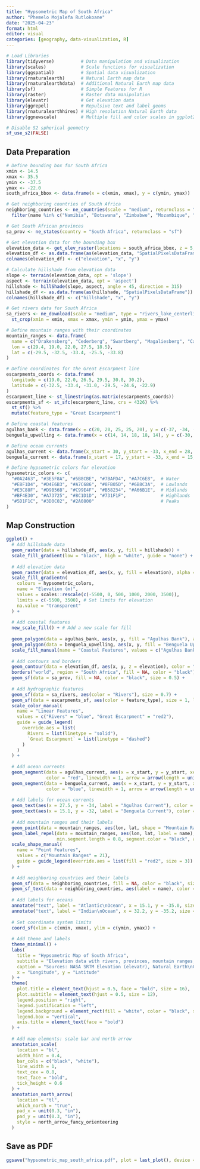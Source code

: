 ---
title: "Hypsometric Map of South Africa"
author: "Phemelo Mojalefa Rutlokoane"
date: "2025-04-23"
format: html
editor: visual
categories: [geography, data-visualization, R]
---

```{r setup, message=FALSE, warning=FALSE}
# Load Libraries
library(tidyverse)          # Data manipulation and visualization
library(scales)             # Scale functions for visualization
library(ggspatial)          # Spatial data visualization
library(rnaturalearth)      # Natural Earth map data
library(rnaturalearthdata)  # Additional Natural Earth map data
library(sf)                 # Simple Features for R
library(raster)             # Raster data manipulation
library(elevatr)            # Get elevation data
library(ggrepel)            # Repulsive text and label geoms
library(rnaturalearthhires) # High resolution Natural Earth data
library(ggnewscale)         # Multiple fill and color scales in ggplot2

# Disable S2 spherical geometry
sf_use_s2(FALSE)
```

## Data Preparation

```{r data-prep}
# Define bounding box for South Africa
xmin <- 14.5
xmax <- 35.5
ymin <- -37.5
ymax <- -22.0
south_africa_bbox <- data.frame(x = c(xmin, xmax), y = c(ymin, ymax))

# Get neighboring countries of South Africa
neighboring_countries <- ne_countries(scale = "medium", returnclass = "sf") %>% 
  filter(name %in% c("Namibia", "Botswana", "Zimbabwe", "Mozambique", "Lesotho", "Eswatini"))

# Get South African provinces
sa_prov <- ne_states(country = "South Africa", returnclass = "sf")

# Get elevation data for the bounding box
elevation_data <- get_elev_raster(locations = south_africa_bbox, z = 5, prj = "+proj=longlat +datum=WGS84")
elevation_df <- as.data.frame(as(elevation_data, "SpatialPixelsDataFrame"))
colnames(elevation_df) <- c("elevation", "x", "y")

# Calculate hillshade from elevation data
slope <- terrain(elevation_data, opt = 'slope')
aspect <- terrain(elevation_data, opt = 'aspect')
hillshade <- hillShade(slope, aspect, angle = 45, direction = 315)
hillshade_df <- as.data.frame(as(hillshade, "SpatialPixelsDataFrame"))
colnames(hillshade_df) <- c("hillshade", "x", "y")

# Get rivers data for South Africa
sa_rivers <- ne_download(scale = "medium", type = "rivers_lake_centerlines", category = "physical", returnclass = "sf") %>% 
  st_crop(xmin = xmin, xmax = xmax, ymin = ymin, ymax = ymax)

# Define mountain ranges with their coordinates
mountain_ranges <- data.frame(
  name = c("Drakensberg", "Cederberg", "Swartberg", "Magaliesberg", "Cape Fold Belt"),
  lon = c(29.4, 19.0, 22.0, 27.5, 18.5),
  lat = c(-29.5, -32.5, -33.4, -25.5, -33.8)
)

# Define coordinates for the Great Escarpment line
escarpments_coords <- data.frame(
  longitude = c(19.0, 22.0, 26.5, 29.5, 30.8, 30.2),
  latitude = c(-32.5, -33.4, -31.0, -29.5, -24.6, -22.9)
)
escarpment_line <- st_linestring(as.matrix(escarpments_coords))
escarpments_sf <- st_sfc(escarpment_line, crs = 4326) %>% 
  st_sf() %>% 
  mutate(feature_type = "Great Escarpment")

# Define coastal features
agulhas_bank <- data.frame(x = c(20, 20, 25, 25, 20), y = c(-37, -34, -34, -37, -37))
benguela_upwelling <- data.frame(x = c(14, 14, 18, 18, 14), y = c(-30, -27, -27, -30, -30))

# Define ocean currents
agulhas_current <- data.frame(x_start = 30, y_start = -33, x_end = 28, y_end = -35)
benguela_current <- data.frame(x_start = 17, y_start = -33, x_end = 15, y_end = -30)

# Define hypsometric colors for elevation
hypsometric_colors <- c(
  "#0A2463", "#3E5F8A", "#5B8CBE", "#7BAFD4", "#A7C6E8",  # Water
  "#E8F1D4", "#D4E6B3", "#A7C686", "#8FB05D", "#6B8C3A",  # Lowlands
  "#E3C88F", "#D9B56B", "#C99E4F", "#B58234", "#A66B1E",  # Midlands
  "#BF4E30", "#A73725", "#8C1D1D", "#731F1F",             # Highlands
  "#5D1F1C", "#3D0C02", "#2A0800"                         # Peaks
)
```

## Map Construction

```{r map-construction, fig.cap="Hypsometric Map of South Africa"}
ggplot() +
  # Add hillshade data
  geom_raster(data = hillshade_df, aes(x, y, fill = hillshade)) + 
  scale_fill_gradient(low = "black", high = "white", guide = "none") +
  
  # Add elevation data
  geom_raster(data = elevation_df, aes(x, y, fill = elevation), alpha = 0.9) +
  scale_fill_gradientn(
    colours = hypsometric_colors,
    name = "Elevation (m)",
    values = scales::rescale(c(-5500, 0, 500, 1000, 2000, 3500)), 
    limits = c(-5500, 3500), # Set limits for elevation
    na.value = "transparent"
  ) +
  
  # Add coastal features
  new_scale_fill() + # Add a new scale for fill
  
  geom_polygon(data = agulhas_bank, aes(x, y, fill = "Agulhas Bank"), alpha = 0.3, color = "red") +
  geom_polygon(data = benguela_upwelling, aes(x, y, fill = "Benguela Upwelling"), alpha = 0.3, color = "blue") + 
  scale_fill_manual(name = "Coastal Features", values = c("Agulhas Bank" = "red", "Benguela Upwelling" = "blue")) +
  
  # Add contours and borders
  geom_contour(data = elevation_df, aes(x, y, z = elevation), color = "black", size = 0.1, bins = 200, alpha = 0.08) +
  borders("world", region = "South Africa", fill = NA, color = "black") +
  geom_sf(data = sa_prov, fill = NA, color = "black", size = 0.5) +
  
  # Add hydrographic features
  geom_sf(data = sa_rivers, aes(color = "Rivers"), size = 0.7) +
  geom_sf(data = escarpments_sf, aes(color = feature_type), size = 1, linetype = "dashed") +
  scale_color_manual(
    name = "Linear Features",
    values = c("Rivers" = "blue", "Great Escarpment" = "red2"),
    guide = guide_legend(
      override.aes = list(
        Rivers = list(linetype = "solid"),
        `Great Escarpment` = list(linetype = "dashed")
      )
    )
  ) +
  
  # Add ocean currents
  geom_segment(data = agulhas_current, aes(x = x_start, y = y_start, xend = x_end, yend = y_end), 
               color = "red", linewidth = 1, arrow = arrow(length = unit(0.3, "cm"), type = "closed")) +
  geom_segment(data = benguela_current, aes(x = x_start, y = y_start, xend = x_end, yend = y_end), 
               color = "blue", linewidth = 1, arrow = arrow(length = unit(0.3, "cm"), type = "closed")) +
  
  # Add labels for ocean currents
  geom_text(aes(x = 27.5, y = -34, label = "Agulhas Current"), color = "red", size = 3.5, angle = 43, fontface = "bold") + 
  geom_text(aes(x = 15.1, y = -32, label = "Benguela Current"), color = "blue", size = 3.5, angle = 300, fontface = "bold") +
  
  # Add mountain ranges and their labels
  geom_point(data = mountain_ranges, aes(lon, lat, shape = "Mountain Ranges"), color = "black", size = 3, stroke = 1, fill = "red2") +
  geom_label_repel(data = mountain_ranges, aes(lon, lat, label = name), color = "black", size = 3, box.padding = 0.5, point.padding = 0.5,
                   min.segment.length = 0.8, segment.color = "black", alpha = 0.8, fill = "white") +
  scale_shape_manual(
    name = "Point Features",
    values = c("Mountain Ranges" = 21),
    guide = guide_legend(override.aes = list(fill = "red2", size = 3))
  ) +
  
  # Add neighboring countries and their labels
  geom_sf(data = neighboring_countries, fill = NA, color = "black", size = 0.5) +
  geom_sf_text(data = neighboring_countries, aes(label = name), color = "black", size = 3, fontface = "bold") +
  
  # Add labels for oceans
  annotate("text", label = "Atlantic\nOcean", x = 15.1, y = -35.0, size = 5.0, angle = 30, colour = "black") + 
  annotate("text", label = "Indian\nOcean", x = 32.2, y = -35.2, size = 5.0, angle = 330, colour = "black") +
  
  # Set coordinate system limits
  coord_sf(xlim = c(xmin, xmax), ylim = c(ymin, ymax)) +
  
  # Add theme and labels
  theme_minimal() + 
  labs(
    title = "Hypsometric Map of South Africa", 
    subtitle = "Elevation data with rivers, provinces, mountain ranges, great escarpment and coastal features", 
    caption = "Sources: NASA SRTM Elevation (elevatr), Natural Earth\nCreated with R | © Phemelo Mojalefa Rutlokoane", 
    x = "Longitude", y = "Latitude"
  ) + 
  theme(
    plot.title = element_text(hjust = 0.5, face = "bold", size = 16),
    plot.subtitle = element_text(hjust = 0.5, size = 12),
    legend.position = "right",
    legend.justification = "left", 
    legend.background = element_rect(fill = "white", color = "black", size = 0.2),
    legend.box = "vertical",
    axis.title = element_text(face = "bold")
  ) +
  
  # Add map elements: scale bar and north arrow
  annotation_scale(
    location = "bl",
    width_hint = 0.4,
    bar_cols = c("black", "white"),
    line_width = 1,
    text_cex = 0.8,
    text_face = "bold",
    tick_height = 0.6
  ) +
  annotation_north_arrow(
    location = "tl",
    which_north = "true",
    pad_x = unit(0.3, "in"),
    pad_y = unit(0.3, "in"),
    style = north_arrow_fancy_orienteering
  )
```

## Save as PDF

```{r save-pdf, echo=FALSE}
ggsave("hypsometric_map_south_africa.pdf", plot = last_plot(), device = "pdf", width = 16, height = 12, dpi = 300)
```
